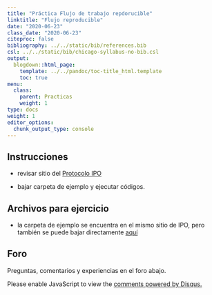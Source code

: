 ---
title: "Práctica Flujo de trabajo repdorucible"
linktitle: "Flujo reproducible"
date: "2020-06-23"
class_date: "2020-06-23"
citeproc: false
bibliography: ../../static/bib/references.bib
csl: ../../static/bib/chicago-syllabus-no-bib.csl
output:
  blogdown::html_page:
    template: ../../pandoc/toc-title_html.template
    toc: true
menu:
  class:
    parent: Practicas
    weight: 1
type: docs
weight: 1
editor_options:
  chunk_output_type: console
---


## Instrucciones

- revisar sitio del [Protocolo IPO](https://juancarloscastillo.github.io/ipo/index_es.html)

- bajar carpeta de ejemplo y ejecutar códigos.

## Archivos para ejercicio

- la carpeta de ejemplo se encuentra en el mismo sitio de IPO, pero también se puede bajar directamente [aquí](https://juancarloscastillo.github.io/ipo/IPO_miniex/IPO_miniex.tar.gz)

## Foro

Preguntas, comentarios y experiencias en el foro abajo.

<div id="disqus_thread"></div>
<script>

/**
*  RECOMMENDED CONFIGURATION VARIABLES: EDIT AND UNCOMMENT THE SECTION BELOW TO INSERT DYNAMIC VALUES FROM YOUR PLATFORM OR CMS.
*  LEARN WHY DEFINING THESE VARIABLES IS IMPORTANT: https://disqus.com/admin/universalcode/#configuration-variables*/
/*
var disqus_config = function () {
this.page.url = PAGE_URL;  // Replace PAGE_URL with your page's canonical URL variable
this.page.identifier = PAGE_IDENTIFIER; // Replace PAGE_IDENTIFIER with your page's unique identifier variable
};
*/
(function() { // DON'T EDIT BELOW THIS LINE
var d = document, s = d.createElement('script');
s.src = 'https://cienciasocialabierta-netlify-app.disqus.com/embed.js';
s.setAttribute('data-timestamp', +new Date());
(d.head || d.body).appendChild(s);
})();
</script>
<noscript>Please enable JavaScript to view the <a href="https://disqus.com/?ref_noscript">comments powered by Disqus.</a></noscript>
